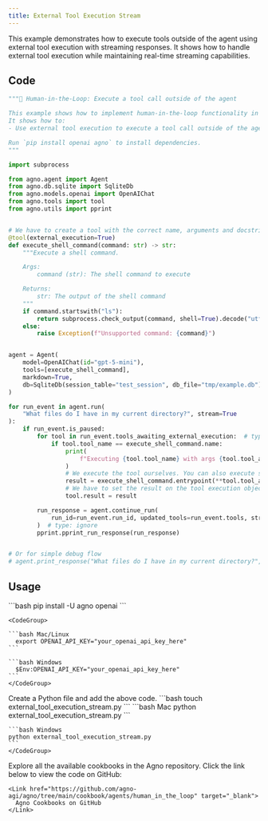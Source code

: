 ```yaml
---
title: External Tool Execution Stream
---
```


This example demonstrates how to execute tools outside of the agent using external tool execution with streaming responses. It shows how to handle external tool execution while maintaining real-time streaming capabilities.

## Code

```python external_tool_execution_stream.py
"""🤝 Human-in-the-Loop: Execute a tool call outside of the agent

This example shows how to implement human-in-the-loop functionality in your Agno tools.
It shows how to:
- Use external tool execution to execute a tool call outside of the agent

Run `pip install openai agno` to install dependencies.
"""

import subprocess

from agno.agent import Agent
from agno.db.sqlite import SqliteDb
from agno.models.openai import OpenAIChat
from agno.tools import tool
from agno.utils import pprint


# We have to create a tool with the correct name, arguments and docstring for the agent to know what to call.
@tool(external_execution=True)
def execute_shell_command(command: str) -> str:
    """Execute a shell command.

    Args:
        command (str): The shell command to execute

    Returns:
        str: The output of the shell command
    """
    if command.startswith("ls"):
        return subprocess.check_output(command, shell=True).decode("utf-8")
    else:
        raise Exception(f"Unsupported command: {command}")


agent = Agent(
    model=OpenAIChat(id="gpt-5-mini"),
    tools=[execute_shell_command],
    markdown=True,
    db=SqliteDb(session_table="test_session", db_file="tmp/example.db"),
)

for run_event in agent.run(
    "What files do I have in my current directory?", stream=True
):
    if run_event.is_paused:
        for tool in run_event.tools_awaiting_external_execution:  # type: ignore
            if tool.tool_name == execute_shell_command.name:
                print(
                    f"Executing {tool.tool_name} with args {tool.tool_args} externally"
                )
                # We execute the tool ourselves. You can also execute something completely external here.
                result = execute_shell_command.entrypoint(**tool.tool_args)  # type: ignore
                # We have to set the result on the tool execution object so that the agent can continue
                tool.result = result

        run_response = agent.continue_run(
            run_id=run_event.run_id, updated_tools=run_event.tools, stream=True
        )  # type: ignore
        pprint.pprint_run_response(run_response)


# Or for simple debug flow
# agent.print_response("What files do I have in my current directory?", stream=True)
```

## Usage

<Steps>
  <Snippet file="create-venv-step.mdx" />

  <Step title="Install libraries">
    ```bash
    pip install -U agno openai
    ```
  </Step>

  <Step title="Export your OpenAI API key">

    <CodeGroup>

    ```bash Mac/Linux
      export OPENAI_API_KEY="your_openai_api_key_here"
    ```

    ```bash Windows
      $Env:OPENAI_API_KEY="your_openai_api_key_here"
    ```
    </CodeGroup> 
  </Step>

  <Step title="Create a Python file">
    Create a Python file and add the above code.
    ```bash
    touch external_tool_execution_stream.py
    ```
  </Step>

  <Step title="Run Agent">
    <CodeGroup>
    ```bash Mac
    python external_tool_execution_stream.py
    ```
    
    ```bash Windows  
    python external_tool_execution_stream.py
    ```
    </CodeGroup>
  </Step>

  <Step title="Find All Cookbooks">
    Explore all the available cookbooks in the Agno repository. Click the link below to view the code on GitHub:

    <Link href="https://github.com/agno-agi/agno/tree/main/cookbook/agents/human_in_the_loop" target="_blank">
      Agno Cookbooks on GitHub
    </Link>
  </Step>
</Steps>